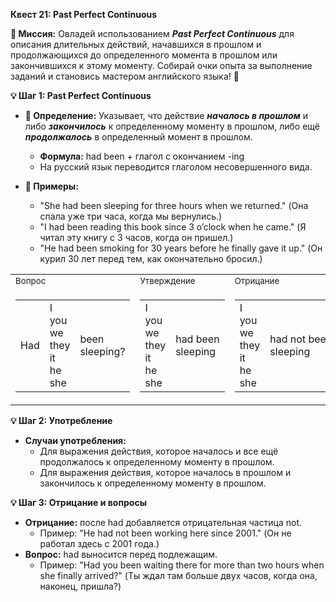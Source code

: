
**Квест 21: Past Perfect Continuous**

**🎯 Миссия:**
Овладей использованием ***Past Perfect Continuous*** для описания длительных действий, начавшихся в прошлом и продолжающихся до определенного момента в прошлом или закончившихся к этому моменту. Собирай очки опыта за выполнение заданий и становись мастером английского языка! 🌟

**💡 Шаг 1: Past Perfect Continuous**
- **📜 Определение:** Указывает, что действие ***началось в прошлом*** и либо ***закончилось*** к определенному моменту в прошлом, либо ещё ***продолжалось*** в определенный момент в прошлом.
    - **Формула:** <Highlight>had been</Highlight> + глагол с окончанием <Highlight>-ing</Highlight>
    - На русский язык переводится глаголом <Highlight>несовершенного вида.</Highlight>

- **📝 Примеры:**
    - "She had been sleeping for three hours when we returned." (Она спала уже три часа, когда мы вернулись.)
    - "I had been reading this book since 3 o’clock when he came." (Я читал эту книгу с 3 часов, когда он пришел.)
    - "He had been smoking for 30 years before he finally gave it up." (Он курил 30 лет перед тем, как окончательно бросил.)

<table className="text-xs md:text-md main">
  <tbody>
  <tr>
    <td><small>Вопрос</small></td>
    <td><small>Утверждение</small></td>
    <td><small>Отрицание</small></td>
  </tr>
  <tr>
    <td>
      <table>
        <tbody>
        <tr>
          <td>Had</td>
          <td>
            <div>I</div>
            <div>you</div>
            <div>we</div>
            <div>they</div>
            <div>it</div>
            <div>he</div>
            <div>she</div>
          </td>
          <td>been sleeping?</td>
        </tr>
        </tbody>
      </table>
    </td>
    <td>
      <table>
        <tbody>
        <tr>
          <td>
            <div>I</div>
            <div>you</div>
            <div>we</div>
            <div>they</div>
            <div>it</div>
            <div>he</div>
            <div>she</div>
          </td>
          <td>had&nbsp;been sleeping</td>
        </tr>
        </tbody>
      </table>
    </td>
    <td>
      <table>
        <tbody>
        <tr>
          <td>
            <div>I</div>
            <div>you</div>
            <div>we</div>
            <div>they</div>
            <div>it</div>
            <div>he</div>
            <div>she</div>
          </td>
          <td>had&nbsp;not&nbsp;been sleeping</td>
        </tr>
        </tbody>
      </table>
    </td>
  </tr>
  </tbody>
</table>

**💡 Шаг 2: Употребление**
- **Случаи употребления:**
    - Для выражения действия, которое началось и <Highlight>все ещё продолжалось</Highlight> к определенному моменту в прошлом.
    - Для выражения действия, которое началось <Highlight>в прошлом и закончилось</Highlight> к определенному моменту в прошлом.

**💡 Шаг 3: Отрицание и вопросы**
- **Отрицание:** после <Highlight>had</Highlight> добавляется отрицательная частица <Highlight>not.</Highlight>
    - Пример: "He had not been working here since 2001." (Он не работал здесь с 2001 года.)
- **Вопрос:** <Highlight>had</Highlight> выносится перед подлежащим.
    - Пример: "Had you been waiting there for more than two hours when she finally arrived?" (Ты ждал там больше двух часов, когда она, наконец, пришла?)
